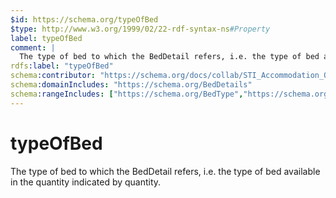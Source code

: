 ```yaml
---
$id: https://schema.org/typeOfBed
$type: http://www.w3.org/1999/02/22-rdf-syntax-ns#Property
label: typeOfBed
comment: |
  The type of bed to which the BedDetail refers, i.e. the type of bed available in the quantity indicated by quantity.
rdfs:label: "typeOfBed"
schema:contributor: "https://schema.org/docs/collab/STI_Accommodation_Ontology"
schema:domainIncludes: "https://schema.org/BedDetails"
schema:rangeIncludes: ["https://schema.org/BedType","https://schema.org/Text"]
---
```


# typeOfBed

The type of bed to which the BedDetail refers, i.e. the type of bed available in the quantity indicated by quantity.

